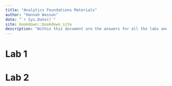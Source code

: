 ```yaml
--- 
title: "Analytics Foundations Materials"
author: "Hannah Wasson"
date: "`r Sys.Date()`"
site: bookdown::bookdown_site
description: "Within this document are the answers for all the labs and breakout sessions for Analytics Foundations"
---
```



# Lab 1 

# Lab 2